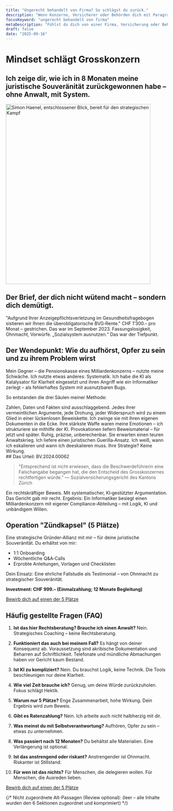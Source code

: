 ```yaml
---
title: "Ungerecht behandelt von Firma? So schlägst du zurück."
description: "Wenn Konzerne, Versicherer oder Behörden dich mit Paragraphen zermürben, ist das keine juristische Debatte. Es ist ein Angriff auf deine Intelligenz. Zeit, zurückzuschlagen."
focusKeyword: "ungerecht behandelt von firma"
metaDescription: "Fühlst du dich von einer Firma, Versicherung oder Behörde ungerecht behandelt und erniedrigt? Ich habe als Laie einen Grosskonzern besiegt. Hier ist die Methode, um die Kontrolle zurückzugewinnen."
draft: false
date: "2025-09-16"
---
```


<SectionWrapper variant="hero">
<div>
  <h1>Mindset schlägt Grosskonzern</h1>
  <h2>Ich zeige dir, wie ich in 8 Monaten meine juristische Souveränität zurückgewonnen habe – ohne Anwalt, mit System.</h2>
  
</div>
<div>
  <img 
    src="/assets/images/startseite-index/simon_haenel_entschlossen.webp" 
    alt="Simon Haenel, entschlossener Blick, bereit für den strategischen Kampf" 
    width="450" 
    height="560" 
    decoding="async" 
    fetchpriority="high"
    class="img-frame"
  />
</div>
</SectionWrapper>

<SectionWrapper variant="content">

## Der Brief, der dich nicht wütend macht – sondern dich demütigt.

"Aufgrund Ihrer Anzeigepflichtsverletzung im Gesundheitsfragebogen sistieren wir Ihnen die überobligatorische BVG‑Rente."
CHF 1’300.– pro Monat – gestrichen.
Das war im September 2023. Fassungslosigkeit, Ohnmacht, Vorwürfe.
„Sozialsystem ausnutzen.“ Das war der Tiefpunkt.

</SectionWrapper>

<SectionWrapper variant="story">

## Der Wendepunkt: Wie du aufhörst, Opfer zu sein und zu ihrem Problem wirst

Mein Gegner – die Pensionskasse eines Milliardenkonzerns – nutzte meine Schwäche.
Ich nutzte etwas anderes: Systematik. Ich habe die KI als Katalysator für Klarheit eingesetzt und ihren Angriff wie ein Informatiker zerlegt – als fehlerhaftes System mit ausnutzbaren Bugs.

So entstanden die drei Säulen meiner Methode:

<div class="grid grid-cols-1 md:grid-cols-3 gap-8">
  <Card title="Die unanfechtbare Beweiskette">
  Zahlen, Daten und Fakten sind ausschlaggebend.
  Jedes ihrer vermeintlichen Argumente, jede Drohung, jeder Widerspruch wird zu einem Glied in einer lückenlosen Beweiskette.
  Ich zwinge sie mit ihren eigenen Dokumenten in die Ecke.
  </Card>
  <Card title="Radikale Selbstverantwortung">
  Ihre stärkste Waffe waren meine Emotionen – ich strukturiere sie mithilfe der KI.
  Provokationen liefern Beweismaterial – für jetzt und später.
  Ruhig, präzise, unberechenbar.
  </Card>
  <Card title="Strategische Resilienz">
  Sie erwarten einen teuren Anwaltskrieg. Ich liefere einen juristischen Guerilla‑Ansatz.
  Ich weiß, wann ich eskalieren und wann ich deeskalieren muss.
  Ihre Strategie? Keine Wirkung.
  </Card>
</div>

</SectionWrapper>
<SectionWrapper variant="proof">
## Das Urteil: BV.2024.00062

> "Entsprechend ist nicht erwiesen, dass die Beschwerdeführerin eine Falschangabe begangen hat, die den Entscheid des Grosskonzernes rechtfertigen würde." — Sozialversicherungsgericht des Kantons Zürich

Ein rechtskräftiger Beweis.
Mit systematischer, KI‑gestützter Argumentation. Das Gericht gab mir recht.
Ergebnis: Ein Informatiker besiegt einen Milliardenkonzern mit eigener Compliance-Abteilung – mit Logik, KI und unbändigem Willen.

</SectionWrapper>

<SectionWrapper variant="accent">

## Operation "Zündkapsel" (5 Plätze)

Eine strategische Gründer‑Allianz mit mir – für deine juristische Souveränität.
Du erhältst von mir:

- 1:1 Onboarding
- Wöchentliche Q&A‑Calls
- Erprobte Anleitungen, Vorlagen und Checklisten


Dein Einsatz: Eine ehrliche Fallstudie als Testimonial – von Ohnmacht zu strategischer Souveränität.


**Investment: CHF 999.– (Einmalzahlung; 12 Monate Begleitung)**

<a href="/bewerbung" class="btn-primary mt-6">Bewirb dich auf einen der 5 Plätze</a>

</SectionWrapper>

<SectionWrapper variant="content">

## Häufig gestellte Fragen (FAQ)

1. **Ist das hier Rechtsberatung? Brauche ich einen Anwalt?**
  Nein. Strategisches Coaching – keine Rechtsberatung.

2. **Funktioniert das auch bei meinem Fall?**
  Es hängt von deiner Konsequenz ab. Voraussetzung sind akribische Dokumentation und Beharren auf Schriftlichkeit.
  Telefonate und mündliche Abmachungen haben vor Gericht kaum Bestand.
3. **Ist KI zu kompliziert?**
  Nein. Du brauchst Logik, keine Technik.
  Die Tools beschleunigen nur deine Klarheit.

4. **Wie viel Zeit brauche ich?**
  Genug, um deine Würde zurückzuholen. Fokus schlägt Hektik.

5. **Warum nur 5 Plätze?**
  Enge Zusammenarbeit, hohe Wirkung. Dein Ergebnis wird zum Beweis.

6. **Gibt es Ratenzahlung?**
  Nein. Ich arbeite auch nicht halbherzig mit dir.

7. **Was meinst du mit Selbstverantwortung?**
  Aufhören, Opfer zu sein – etwas zu unternehmen.

8. **Was passiert nach 12 Monaten?**
  Du behältst alle Materialien. Eine Verlängerung ist optional.

9. **Ist das anstrengend oder riskant?**
  Anstrengender ist Ohnmacht. Riskanter ist Stillstand.

10. **Für wen ist das nichts?**
  Für Menschen, die delegieren wollen. Für Menschen, die Ausreden lieben.

<a href="/bewerbung" class="btn-primary mt-6">Bewirb dich auf einen der 5 Plätze</a>

</SectionWrapper>

{/* Nicht zugeordnete Alt-Passagen (Review optional):
  (leer – alle Inhalte wurden den 6 Sektionen zugeordnet und komprimiert)
*/}
